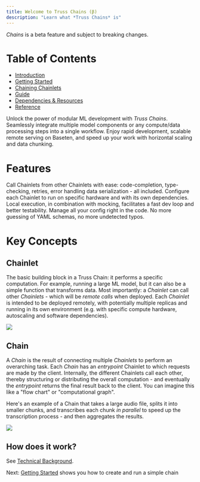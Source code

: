 ```yaml
---
title: Welcome to Truss Chains (β)
description: "Learn what *Truss Chains* is"
---
```


<Warning>*Chains* is a beta feature and subject to breaking changes.</Warning>

# Table of Contents

* [Introduction](/chains/intro)
* [Getting Started](/chains/getting-started)
* [Chaining Chainlets](/chains/chaining-chainlets)
* [Guide](/chains/guide)
* [Dependencies & Resources](/chains/deps-and-resources)
* [Reference](/chains/full-reference)

Unlock the power of modular ML development with *Truss Chains*.
Seamlessly integrate multiple model components or any compute/data processing steps into a single workflow.
Enjoy rapid development, scalable remote serving on Baseten,
and speed up your work with horizontal scaling and data chunking.


# Features

<CardGroup cols={2}>
  <Card title="Type-safe Remote Calls" icon="square-1">
    Call Chainlets from other Chainlets with ease: code-completion, type-checking, retries, error handling
    data serialization - all included.
  </Card>
  <Card title="Run different computations on different hardware" icon="square-2">
    Configure each Chainlet to run on specific hardware and with its own dependencies.
  </Card>
  <Card title="Local Debug Mode" icon="square-4">
    Local execution, in combination with mocking, facilitates a fast dev loop and better testability.
  </Card>
  <Card title="Pure Python Configuration" icon="square-3">
    Manage all your config right in the code. No more guessing of YAML schemas, no more undetected typos.
  </Card>
</CardGroup>

# Key Concepts

## Chainlet

The basic building block in a Truss Chain: it performs a specific computation. For example, running a
large ML model, but it can also be a simple function that transforms data. Most importantly: a *Chainlet* can
call other *Chainlets* - which will be *remote calls* when deployed.
Each *Chainlet* is intended to be deployed remotely, with potentially multiple replicas and running in its own
environment (e.g. with specific compute hardware, autoscaling and software dependencies).

<img src="/images/audio-transcription-chainlet.png" />

## Chain

A *Chain* is the result of connecting multiple *Chainlets* to perform an overarching task.
Each *Chain* has an *entrypoint* Chainlet to which requests are made by the client.
Internally, the different Chainlets call each other, thereby structuring or distributing the overall computation -
and eventually the *entrypoint* returns the final result back to the client.
You can imagine this like a "flow chart" or "computational graph".

Here's an example of a Chain that takes a large audio file, splits it into smaller chunks, and transcribes each chunk
 *in parallel* to speed up the transcription process - and then aggregates the results.

<img src="/images/audio-transcription-chain.png" />

## How does it work?

See [Technical Background](/chains/getting-started).


Next: [Getting Started](/chains/getting-started) shows you how to create and run a simple chain
